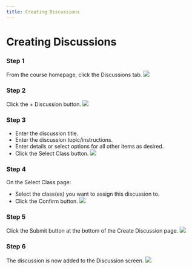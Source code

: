 ```yaml
--- 
title: Creating Discussions
--- 
```



# Creating Discussions

### Step 1 
From the course homepage, click the Discussions tab.
![](/img/ulearning/teacher/discussion01.png)

### Step 2 
Click the + Discussion button.
![](/img/ulearning/teacher/discussion02.png)

### Step 3

- Enter the discussion title.
- Enter the discussion topic/instructions.
- Enter details or select options for all other items as desired.
- Click the Select Class button.
![](/img/ulearning/teacher/discussion03.png)

### Step 4 
On the Select Class page:
- Select the class(es) you want to assign this discussion to.
- Click the Confirm button.
![](/img/ulearning/teacher/discussion04.png)

### Step 5 
Click the Submit button at the bottom of the Create Discussion page.
![](/img/ulearning/teacher/discussion05.png)

### Step 6 
The discussion is now added to the Discussion screen.
![](/img/ulearning/teacher/discussion06.png)